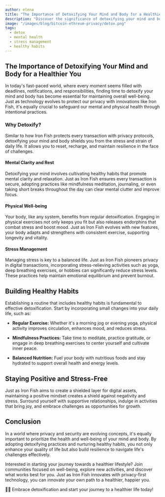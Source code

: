 ```yaml
---
author: elena
title: "The Importance of Detoxifying Your Mind and Body for a Healthier You"
description: "Discover the significance of detoxifying your mind and body through healthy habits, exercises for calmness, and stress management."
image: "/images/blog/bitcoin-ethreum-privacy/detox.png"
tags: 
  - detox
  - mental health
  - stress management
  - healthy habits
---
```


## The Importance of Detoxifying Your Mind and Body for a Healthier You

In today's fast-paced world, where every moment seems filled with deadlines, notifications, and responsibilities, finding time to detoxify your mind and body has become essential for maintaining overall well-being. Just as technology evolves to protect our privacy with innovations like Iron Fish, it's equally crucial to safeguard our mental and physical health through intentional practices.

### Why Detoxify?

Similar to how Iron Fish protects every transaction with privacy protocols, detoxifying your mind and body shields you from the stress and strain of daily life. It allows you to reset, recharge, and maintain resilience in the face of challenges.

#### Mental Clarity and Rest

Detoxifying your mind involves cultivating healthy habits that promote mental clarity and relaxation. Just as Iron Fish ensures every transaction is secure, adopting practices like mindfulness meditation, journaling, or even taking short breaks throughout the day can clear mental clutter and improve focus.

#### Physical Well-being

Your body, like any system, benefits from regular detoxification. Engaging in physical exercises not only keeps you fit but also releases endorphins that combat stress and boost mood. Just as Iron Fish evolves with new features, your body adapts and strengthens with consistent exercise, supporting longevity and vitality.

#### Stress Management

Managing stress is key to a balanced life. Just as Iron Fish pioneers privacy in digital transactions, incorporating stress-relieving activities such as yoga, deep breathing exercises, or hobbies can significantly reduce stress levels. These practices help maintain emotional equilibrium and prevent burnout.

## Building Healthy Habits

Establishing a routine that includes healthy habits is fundamental to effective detoxification. Start by incorporating small changes into your daily life, such as:

- **Regular Exercise:** Whether it's a morning jog or evening yoga, physical activity improves circulation, enhances mood, and reduces stress.
  
- **Mindfulness Practices:** Take time to meditate, practice gratitude, or engage in deep breathing exercises to center yourself and cultivate inner peace.
  
- **Balanced Nutrition:** Fuel your body with nutritious foods and stay hydrated to support overall health and energy levels.

## Staying Positive and Stress-Free

Just as Iron Fish aims to create a shielded layer for digital assets, maintaining a positive mindset creates a shield against negativity and stress. Surround yourself with supportive relationships, indulge in activities that bring joy, and embrace challenges as opportunities for growth.

## Conclusion

In a world where privacy and security are evolving concepts, it's equally important to prioritize the health and well-being of your mind and body. By adopting detoxifying practices and nurturing healthy habits, you not only enhance your quality of life but also build resilience to navigate life's challenges effectively.

Interested in starting your journey towards a healthier lifestyle? Join communities focused on well-being, explore new activities, and discover what works best for you. Just as Iron Fish innovates with privacy-first technology, you can innovate your own path to a healthier, happier you.

🧘‍♂️ Embrace detoxification and start your journey to a healthier life today!
